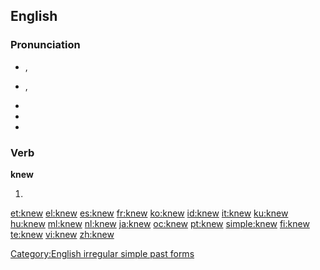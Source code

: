 {{slim-wikipedia|dab=knew}}
==English==

{{rank|mind|heart|going|205|knew|seen|better|name}}

===Pronunciation===
* {{a|RP}} {{IPA|/ˈnjuː/}}, {{SAMPA|/"nju:/}}
* {{a|US}} {{IPA|/ˈnuː/}}, {{SAMPA|/"nu:/}}
* {{audio|en-us-knew.ogg|Audio (US)}}
* {{rhymes|uː}}
* {{homophones|new}}

===Verb===
'''knew'''

# {{simple past of|[[know]]}}

[[Category:English irregular simple past forms]]

[[et:knew]]
[[el:knew]]
[[es:knew]]
[[fr:knew]]
[[ko:knew]]
[[id:knew]]
[[it:knew]]
[[ku:knew]]
[[hu:knew]]
[[ml:knew]]
[[nl:knew]]
[[ja:knew]]
[[oc:knew]]
[[pt:knew]]
[[simple:knew]]
[[fi:knew]]
[[te:knew]]
[[vi:knew]]
[[zh:knew]]